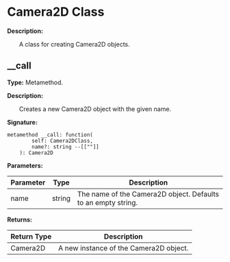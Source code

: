 
# Camera2D Class

**Description:**

&emsp;&emsp;A class for creating Camera2D objects.

## __call

**Type:** Metamethod.

**Description:**

&emsp;&emsp;Creates a new Camera2D object with the given name.

**Signature:**
```tl
metamethod __call: function(
		self: Camera2DClass,
		name?: string --[[""]]
	): Camera2D
```

**Parameters:**

| Parameter | Type | Description |
| --- | --- | --- |
| name | string | The name of the Camera2D object. Defaults to an empty string. |

**Returns:**

| Return Type | Description |
| --- | --- |
| Camera2D | A new instance of the Camera2D object. |
